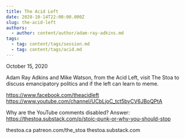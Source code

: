 ```yaml
---
title: The Acid Left
date: 2020-10-14T22:00:00.000Z
slug: the-acid-left
authors:
  - author: content/author/adam-ray-adkins.md
tags:
  - tag: content/tags/session.md
  - tag: content/tags/acid.md
---
```


October 15, 2020

Adam Ray Adkins and Mike Watson, from the Acid Left, visit The Stoa to discuss emancipatory politics and if the left can learn to meme.

https://www.facebook.com/theacidleft
https://www.youtube.com/channel/UCbLjoC_tct5byCV6JBoQPtA

Why are the YouTube comments disabled? Answer: https://thestoa.substack.com/p/stoic-punk-or-why-you-should-stop

thestoa.ca
patreon.com/the_stoa
thestoa.substack.com
